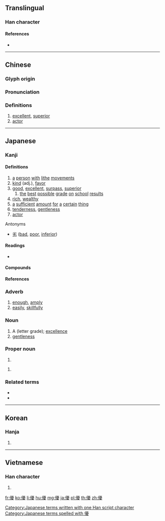 {{also|优}}
==Translingual==

===Han character===
{{Han char|rn=9|rad=人|as=15|sn=17|four=21247|canj=OMBE|ids=⿰亻憂}}

====References====
* {{Han ref|kx=0120.280|dkj=01261|dj=0254.260|hdz=10233.040|uh=512A|ud=20778|bh=C075|bd=49269}}

----

==Chinese==
{{zh-forms|s=优}}

===Glyph origin===
{{Han etym}}

===Pronunciation===
{{zh-pron
|m=yōu
|c=jau1
|mn=qz,tw,xm,zz:iu
|mc=y
|oc=y
|ma=Zh-you.ogg
|cat=a,n
}}

===Definitions===
{{zh-hanzi}}

# [[excellent]], [[superior]]
# [[actor]]

----

==Japanese==

===Kanji===
{{ja-kanji|grade=6|rs=人15}}

====Definitions====
# [[a]] [[person]] [[with]] [[lithe]] [[movements]]
# [[kind]] (adj.), [[favor]]
# [[good]], [[excellent]], [[surpass]], [[superior]]
## [[the]] [[best]] [[possible]] [[grade]] [[on]] [[school]] [[results]]
# [[rich]], [[wealthy]]
# [[a]] [[sufficient]] [[amount]] [[for]] [[a]] [[certain]] [[thing]]
# [[tenderness]], [[gentleness]]
# [[actor]]

; Antonyms
* {{sense|good, excellent, superior}} [[劣]] ([[bad]], [[poor]], [[inferior]])

====Readings====
* {{ja-readings|kanon=[[ゆう]] ([[yū]])|goon=[[う]] ([[u]])|kun=[[やさしい]] ([[yasashii]]), [[すぐれる]] ([[sugureru]]), [[ゆたか]] (yutaka), [[ゆうに]] (yūni), [[わざおぎ]] ([[wazaogi]])|nadzuke=[[かつ]] (katsu), [[ひろ]] (hiro), [[まさ]] (masa), [[まさる]] (masaru), [[ゆたか]] (yutaka)}}

====Compounds====
{{der3
| {{ja-r|優渥|ゆうあく}}
| {{ja-r|優位|ゆうい}}
| {{ja-r|優越|ゆうえつ}}
| {{ja-r|優越感|ゆうえつかん}}
| {{ja-r|優艶|ゆうえん}}
| {{ja-r|優婉|ゆうえん}}
| {{ja-r|優雅|ゆうが}}
| {{ja-r|優遇|ゆうぐう}}
| {{ja-r|優形|やさがた}}
| {{ja-r|優弧|ゆうこ}}
| {{ja-r|優姿|ゆうし}}
| {{ja-r|優者|ゆうしゃ}}
| {{ja-r|優秀|ゆうしゅう}}
| {{ja-r|優柔不断|ゆうじゅうふだん}}
| {{ja-r|優駿|ゆうしゅん}}
| {{ja-r|優女|ゆうおんな}}
| {{ja-r|優勝|ゆうしょう}}
| {{ja-r|優勢|ゆうせい}}
| {{ja-r|優性|ゆうせい}}
| {{ja-r|優生|ゆうせい}}
| {{ja-r|優先|ゆうせん}}
| {{ja-r|優待|ゆうたい}}
| {{ja-r|優退|ゆうたい}}
| {{ja-r|優男|やさおとこ}}
| {{ja-r|優長|ゆうちょう}}
| {{ja-r|優等|ゆうとう}}
| {{ja-r|優曇華|うどんげ}}
| {{ja-r|優美|ゆうび}}
| {{ja-r|優々閑々|ゆうゆうかんかん}}, {{ja-r|優優閑閑|ゆうゆうかんかん}}
| {{ja-r|優利|ゆうり}}
| {{ja-r|優良|ゆうりょう}}
| {{ja-r|優劣|ゆうれつ}}
| {{ja-r|優諚|ゆうじょう}}
| {{ja-r|優男|やさおとこ}}
}}

====References====
{{ja-kref
|ku=4505
|shift=9744
|jis=4D25
|euc=CDA5
|skip=1-2-15
|freq=334
|nelson=564
|newnelson=334
|halpern=177
|kld=130
|heisig=993
|tuttle=2a15.1
}}

===Adverb===
{{ja-pos|adverb|ゆう}}

# [[enough]], [[amply]]
# [[easily]], [[skillfully]]

===Noun===
{{ja-noun|ゆう}}

# A (letter grade); [[excellence]]
# [[gentleness]]

===Proper noun===
{{ja-pos|proper|まさる}}

# {{given name|male|lang=ja|sort=まさる}}

{{ja-pos|proper|ゆう}}

# {{given name|female|lang=ja|sort=ゆう}}

===Related terms===
* {{l|ja|優しげ}}
* {{l|ja|優る}}

[[Category:Japanese terms written with one Han script character]]
[[Category:Japanese terms spelled with 優]]

----

==Korean==

===Hanja===
{{ko-hanja|hangeul=우}}

# {{defn|lang=ko|sort=人15}}

----

==Vietnamese==

===Han character===
{{vi-hantu|[[ưu]]|rs=人15}}

# {{defn|lang=vi|sort=人15}}

[[fr:優]]
[[ko:優]]
[[li:優]]
[[hu:優]]
[[mg:優]]
[[ja:優]]
[[pl:優]]
[[th:優]]
[[zh:優]]